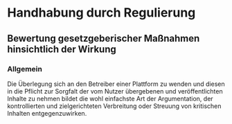 # Handhabung durch Regulierung

## Bewertung gesetzgeberischer Maßnahmen hinsichtlich der Wirkung

### Allgemein

Die Überlegung sich an den Betreiber einer Plattform zu wenden und diesen in die
Pflicht zur Sorgfalt der vom Nutzer übergebenen und veröffentlichten Inhalte zu
nehmen bildet die wohl einfachste Art der Argumentation, der kontrollierten und
zielgerichteten Verbreitung oder Streuung von kritischen Inhalten
entgegenzuwirken.

